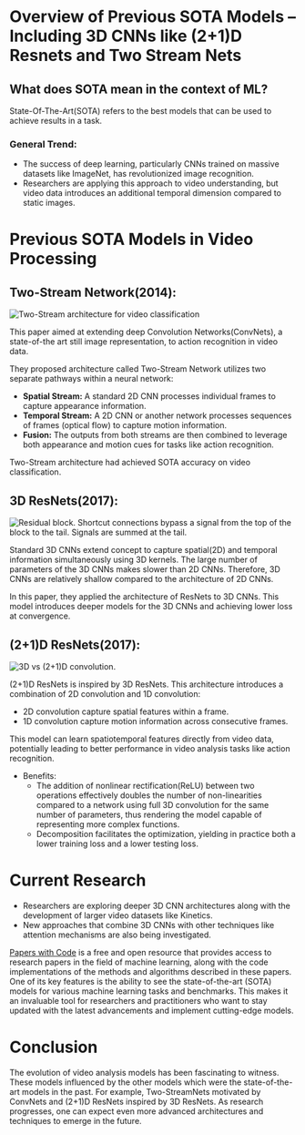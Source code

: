 # Overview of Previous SOTA Models – Including 3D CNNs like (2+1)D Resnets and Two Stream Nets 

## What does SOTA mean in the context of ML?

State-Of-The-Art(SOTA) refers to the best models that can be used to achieve results in a task.

### General Trend:

- The success of deep learning, particularly CNNs trained on massive datasets like ImageNet, has revolutionized image recognition.
- Researchers are applying this approach to video understanding, but video data introduces an additional temporal dimension compared to static images.

# Previous SOTA Models in Video Processing

## Two-Stream Network(2014):

<div class="flex justify-center">
    <img src="https://huggingface.co/datasets/hf-vision/course-assets/resolve/main/previous sota models/SOTA Models Two-Stream architecture for video classification.png" alt="Two-Stream architecture for video classification">
</div>

This paper aimed at extending deep Convolution Networks(ConvNets), a state-of-the art still image representation, to action recognition in video data. 

They proposed architecture called Two-Stream Network utilizes two separate pathways within a neural network:

- **Spatial Stream:** A standard 2D CNN processes individual frames to capture appearance information.
- **Temporal Stream:** A 2D CNN or another network processes sequences of frames (optical flow) to capture motion information.
- **Fusion:** The outputs from both streams are then combined to leverage both appearance and motion cues for tasks like action recognition.

Two-Stream architecture had achieved SOTA accuracy on video classification.

## 3D ResNets(2017):

<div class="flex justify-center">
    <img src="https://huggingface.co/datasets/hf-vision/course-assets/resolve/main/previous sota models/SOTA Models Residual block. Shortcut connections bypass a signal from the top of the block to the tail. Signals are summed at the tail..png" alt="Residual block. Shortcut connections bypass a signal from the top of the block to the tail. Signals are summed at the tail.">
</div>

Standard 3D CNNs extend concept to capture spatial(2D) and temporal information simultaneously using 3D kernels. The large number of parameters of the 3D CNNs makes slower than 2D CNNs. Therefore, 3D CNNs are relatively shallow compared to the architecture of 2D CNNs. 

In this paper, they applied the architecture of ResNets to 3D CNNs. This model introduces deeper models for the 3D CNNs and achieving lower loss at convergence.

## (2+1)D ResNets(2017):

<div class="flex justify-center">
    <img src="https://huggingface.co/datasets/hf-vision/course-assets/resolve/main/previous sota models/SOTA Models 3D vs (2+1)D convolution..png" alt="3D vs (2+1)D convolution.">
</div>

(2+1)D ResNets is inspired by 3D ResNets. This architecture introduces a combination of 2D convolution and 1D convolution:

- 2D convolution capture spatial features within a frame.
- 1D convolution capture motion information across consecutive frames.

This model can learn spatiotemporal features directly from video data, potentially leading to better performance in video analysis tasks like action recognition.

- Benefits:
    - The addition of nonlinear rectification(ReLU) between two operations effectively doubles the number of non-linearities compared to a network using full 3D convolution for the same number of parameters, thus rendering the model capable of representing more complex functions.
    - Decomposition facilitates the optimization, yielding in practice both a lower training loss and a lower testing loss.

# Current Research

- Researchers are exploring deeper 3D CNN architectures along with the development of larger video datasets like Kinetics.
- New approaches that combine 3D CNNs with other techniques like attention mechanisms are also being investigated.

<Tip>

[Papers with Code](https://paperswithcode.com/) is a free and open resource that provides access to research papers in the field of machine learning, along with the code implementations of the methods and algorithms described in these papers. One of its key features is the ability to see the state-of-the-art (SOTA) models for various machine learning tasks and benchmarks. This makes it an invaluable tool for researchers and practitioners who want to stay updated with the latest advancements and implement cutting-edge models.

</Tip>

# Conclusion

The evolution of video analysis models has been fascinating to witness. These models influenced by the other models which were the state-of-the-art models in the past. For example, Two-StreamNets motivated by ConvNets and (2+1)D ResNets inspired by 3D ResNets. As research progresses, one can expect even more advanced architectures and techniques to emerge in the future.